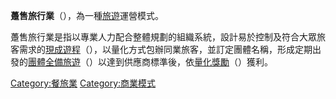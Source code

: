 '''躉售旅行業'''（{{lang-en|tour wholesaler}}），為一種[[旅遊|旅遊]]運營模式。

躉售旅行業是指以專業人力配合整體規劃的組織系統，設計易於控制及符合大眾旅客需求的[[現成遊程|現成遊程]]（{{lang|en|ready made tour}}），以量化方式包辦同業旅客，並訂定團體名稱，形成定期出發的[[團體全備旅遊|團體全備旅遊]]（{{lang|en|Group Inclusive Package Tour,G.I.T.}}）以達到供應商標準後，依[[量化獎勵|量化獎勵]]（{{lang|en|Volume incentive}}）獲利。

{{旅遊小作品}}

[[Category:餐旅業|Category:餐旅業]]
[[Category:商業模式|Category:商業模式]]